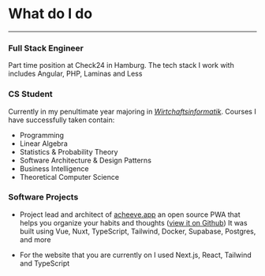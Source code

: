 # What do I do

---

### Full Stack Engineer

Part time position at Check24 in Hamburg. The tech stack I work with includes Angular, PHP, Laminas and Less

### CS Student

Currently in my penultimate year majoring in [_Wirtchaftsinformatik_](https://en.wikipedia.org/wiki/Business_informatics).
Courses I have successfully taken contain:

- Programming
- Linear Algebra
- Statistics & Probability Theory
- Software Architecture & Design Patterns
- Business Intelligence
- Theoretical Computer Science

### Software Projects

- Project lead and architect of [acheeve.app](https://acheeve.app) an open source PWA that helps you
  organize your habits and thoughts ([view it on Github](https://github.com/s0h311/acheeve))
  It was built using Vue, Nuxt, TypeScript, Tailwind, Docker, Supabase, Postgres, and more

- For the website that you are currently on I used Next.js, React, Tailwind and TypeScript
